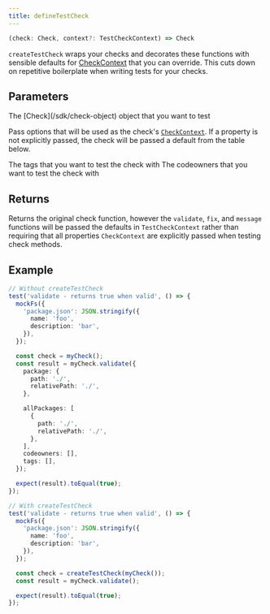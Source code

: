 ```yaml
---
title: defineTestCheck
---
```


```ts
(check: Check, context?: TestCheckContext) => Check
```

`createTestCheck` wraps your checks and decorates these functions with sensible defaults for [CheckContext](/sdk/checks#checkcontext) that you can override.
This cuts down on repetitive boilerplate when writing tests for your checks.

## Parameters

<ParamField path="check" type="Check" required>
  The [Check](/sdk/check-object) object that you want to test
</ParamField>

Pass options that will be used as the check's [`CheckContext`](/sdk/checks#checkcontext).
If a property is not explicitly passed, the check will be passed a default from the table below.


<CheckContext defaultPath="./" defaultRelativePath="./">
  <ParamField path="tags" type="string[]" default={[]}>
    The tags that you want to test the check with
  </ParamField>
  <ParamField path="codeowners" type="string[]" default={[]}>
    The codeowners that you want to test the check with
  </ParamField>
</CheckContext>

## Returns

Returns the original check function, however the `validate`, `fix`, and `message` functions
will be passed the defaults in `TestCheckContext` rather than requiring that all properties `CheckContext` are explicitly passed when testing check methods.

## Example

```ts
// Without createTestCheck
test('validate - returns true when valid', () => {
  mockFs({
    'package.json': JSON.stringify({
      name: 'foo',
      description: 'bar',
    }),
  });

  const check = myCheck();
  const result = myCheck.validate({
    package: {
      path: './',
      relativePath: './',
    },

    allPackages: [
      {
        path: './',
        relativePath: './',
      },
    ],
    codeowners: [],
    tags: [],
  });

  expect(result).toEqual(true);
});

// With createTestCheck
test('validate - returns true when valid', () => {
  mockFs({
    'package.json': JSON.stringify({
      name: 'foo',
      description: 'bar',
    }),
  });

  const check = createTestCheck(myCheck());
  const result = myCheck.validate();

  expect(result).toEqual(true);
});
```
